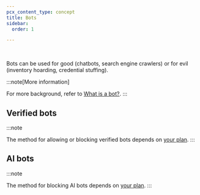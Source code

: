 ```yaml
---
pcx_content_type: concept
title: Bots
sidebar:
  order: 1

---
```



<Render file="what-is-a-bot" /> <br/>

Bots can be used for good (chatbots, search engine crawlers) or for evil (inventory hoarding, credential stuffing).

:::note[More information]

For more background, refer to [What is a bot?](https://www.cloudflare.com/learning/bots/what-is-a-bot/). 
:::

## Verified bots

<Render file="verified-bots" />

:::note

The method for allowing or blocking verified bots depends on [your plan](/bots/get-started/). 
:::

## AI bots

<Render file="ai-bots-definition" />

:::note

The method for blocking AI bots depends on [your plan](/bots/get-started/). 
:::
